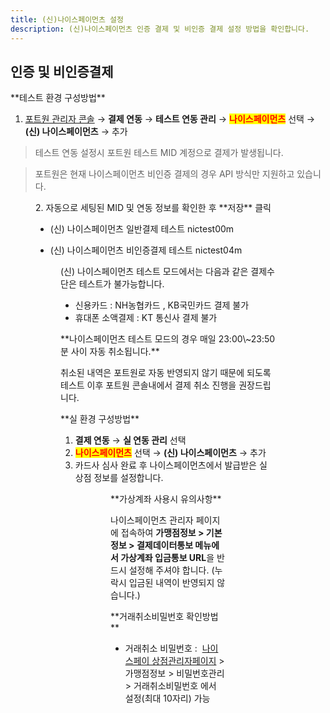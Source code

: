 ```yaml
---
title: (신)나이스페이먼츠 설정
description: (신)나이스페이먼츠 인증 결제 및 비인증 결제 설정 방법을 확인합니다.
---
```





## 인증 및 비인증결제

<Tabs>
<Tab title="테스트 결제">
**테스트 환경 구성방법**

1. [포트원 관리자 콘솔](https://admin.portone.io/) → **결제 연동** → **테스트 연동 관리** → <mark style="color:red;">**나이스페이먼츠**</mark> 선택 → **(신) 나이스페이먼츠** → 추가

> 테스트 연동 설정시 포트원 테스트 MID 계정으로 결제가 발생됩니다.

> 포트원은 현재 나이스페이먼츠 비인증 결제의 경우 API 방식만 지원하고 있습니다.

<Figure
  src={image1}
  caption="결제 연동 → 테스트 연동 관리 → 나이스페이먼츠 선택 → (신) 나이스페이먼츠 → 추가"
/>
2. 자동으로 세팅된 MID 및 연동 정보를 확인한 후 **저장** 클릭

- (신) 나이스페이먼츠 일반결제 테스트 nictest00m

- (신) 나이스페이먼츠 비인증결제 테스트 nictest04m

<Figure src={image2} caption="자동으로 세팅된 MID 및 연동 정보를 확인 후 저장 클릭" />

(신) 나이스페이먼츠 테스트 모드에서는 다음과 같은 결제수단은 테스트가 불가능합니다. 

- 신용카드 : NH농협카드 , KB국민카드 결제 불가
- 휴대폰 소액결제 : KT 통신사 결제 불가

<Hint style="info">
**나이스페이먼츠 테스트 모드의 경우 매일 23:00\~23:50분 사이 자동 취소됩니다.**

취소된 내역은 포트원로 자동 반영되지 않기 때문에 되도록 테스트 이후 포트원 콘솔내에서 결제 취소 진행을 권장드립니다. 

</Hint>

</Tab>

<Tab title="실 결제">
**실 환경 구성방법**

1. **결제 연동** → **실 연동 관리** 선택
2. <mark style="color:red;">**나이스페이먼츠**</mark> 선택 → **(신) 나이스페이먼츠** → 추가
3. 카드사 심사 완료 후 나이스페이먼츠에서 발급받은 실 상점 정보를 설정합니다.

<Figure src={image3} caption="실 연동 -> (신)나이스페이먼츠 추가" />

<Figure
  src={image4}
  caption="카드사 심사 완료 후 나이스페이먼츠에서 발급받은 실 상점 정보 설정"
/>

<Hint style="info">
**가상계좌 사용시 유의사항**

나이스페이먼츠 관리자 페이지에 접속하여 **가맹점정보 > 기본정보 > 결제데이터통보 메뉴에서 가상계좌 입금통보 URL**을 반드시 설정해 주셔야 합니다. (누락시 입금된 내역이 반영되지 않습니다.)

</Hint>

<Hint style="info">
**거래취소비밀번호 확인방법**

- 거래취소 비밀번호 :  [나이스페이 상점관리자페이지](https://pg.nicepay.co.kr) > 가맹점정보 > 비밀번호관리 > 거래취소비밀번호 에서 설정(최대 10자리) 가능
</Hint>

</Tab>
</Tabs>
